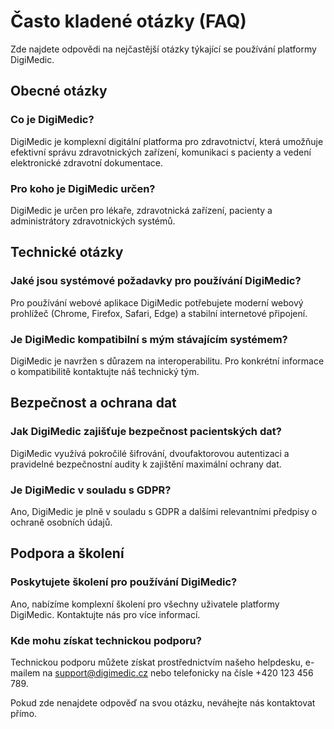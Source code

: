 # Často kladené otázky (FAQ)

Zde najdete odpovědi na nejčastější otázky týkající se používání platformy DigiMedic.

## Obecné otázky

### Co je DigiMedic?
DigiMedic je komplexní digitální platforma pro zdravotnictví, která umožňuje efektivní správu zdravotnických zařízení, komunikaci s pacienty a vedení elektronické zdravotní dokumentace.

### Pro koho je DigiMedic určen?
DigiMedic je určen pro lékaře, zdravotnická zařízení, pacienty a administrátory zdravotnických systémů.

## Technické otázky

### Jaké jsou systémové požadavky pro používání DigiMedic?
Pro používání webové aplikace DigiMedic potřebujete moderní webový prohlížeč (Chrome, Firefox, Safari, Edge) a stabilní internetové připojení.

### Je DigiMedic kompatibilní s mým stávajícím systémem?
DigiMedic je navržen s důrazem na interoperabilitu. Pro konkrétní informace o kompatibilitě kontaktujte náš technický tým.

## Bezpečnost a ochrana dat

### Jak DigiMedic zajišťuje bezpečnost pacientských dat?
DigiMedic využívá pokročilé šifrování, dvoufaktorovou autentizaci a pravidelné bezpečnostní audity k zajištění maximální ochrany dat.

### Je DigiMedic v souladu s GDPR?
Ano, DigiMedic je plně v souladu s GDPR a dalšími relevantními předpisy o ochraně osobních údajů.

## Podpora a školení

### Poskytujete školení pro používání DigiMedic?
Ano, nabízíme komplexní školení pro všechny uživatele platformy DigiMedic. Kontaktujte nás pro více informací.

### Kde mohu získat technickou podporu?
Technickou podporu můžete získat prostřednictvím našeho helpdesku, e-mailem na support@digimedic.cz nebo telefonicky na čísle +420 123 456 789.

Pokud zde nenajdete odpověď na svou otázku, neváhejte nás kontaktovat přímo.
